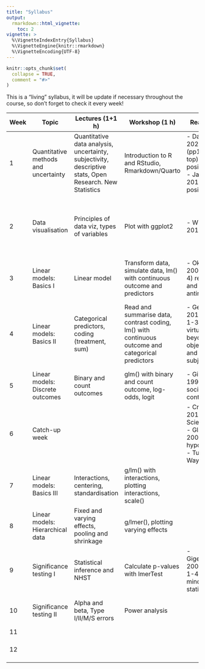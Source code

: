 ```yaml
---
title: "Syllabus"
output:
  rmarkdown::html_vignette:
    toc: 2
vignette: >
  %\VignetteIndexEntry{Syllabus}
  %\VignetteEngine{knitr::rmarkdown}
  %\VignetteEncoding{UTF-8}
---
```


```r
knitr::opts_chunk$set(
  collapse = TRUE,
  comment = "#>"
)
```

This is a "living" syllabus, it will be update if necessary throughout the course, so don't forget to check it every week!

| Week | Topic | Lectures (1+1 h) | Workshop (1 h) | Readings | Formative (due Mon) | Formative (due Thu) | Summative | S4LR | R4DS | Intensity |
|---|---|---|---|---|---|---|---|---|---|---|
| 1 | Quantitative methods and uncertainty | Quantitative data analysis, uncertainty, subjectivity, descriptive stats, Open Research. New Statistics | Introduction to R and RStudio, Rmarkdown/Quarto | - Darwin 2020 (pp1-5 top): positionality<br>- Jafar 2018: positionality |  |  |  | Ch 1 | Ch 1, 2 | 🌶🌶  |
| 2 | Data visualisation | Principles of data viz, types of variables | Plot with ggplot2 | - Wickham 2010: GoG | - FM1: Positionality statement (one paragraph)<br>- Retrieving Syllabus (every week) |  |  |  | Ch 3 | 🌶 |
| 3 | Linear models: Basics I | Linear model | Transform data, simulate data, lm() with continuous outcome and predictors | - Okasha 2006 (Ch 4) realism and antirealism | FM2: Grammar of graphics analysis | FT1: Data viz |  | Ch 4 | Ch 5 | 🌶🌶  |
| 4 | Linear models: Basics II | Categorical predictors, coding (treatment, sum) | Read and summarise data, contrast coding, lm() with continuous outcome and categorical predictors | - Gelman 2017 (Sec 1-3): virtues beyond objectivity and subjectivity | FM3: What are the consequences of realism vs antirealism on quantitative research? (one paragraph) |  |  | Ch 7 | Ch 9, 10 and 11 | 🌶🌶🌶   |
| 5 | Linear models: Discrete outcomes | Binary and count outcomes | glm() with binary and count outcome, log-odds, logit | - Gibbons 1999: social contract |  | FT2: LM report |  | Ch 12 and 13 |  | 🌶🌶  |
| 6 | Catch-up week |  |  | - Crüwell 2019: Open Science<br>- Glass 2008: hypothesis<br>- Turing Way | FM4: Interface between Gelman's "virtues" and Gibbon's "social contract" (one paragraph) |  |  |  |  |  |
| 7 | Linear models: Basics III | Interactions, centering, standardisation | g/lm() with interactions, plotting interactions, scale() |  |  | FT3: Data wrangle + simple modelling |  | Ch 8 and 5 | Ch 12 | 🌶🌶🌶   |
| 8 | Linear models: Hierarchical data | Fixed and varying effects, pooling and shrinkage | g/lmer(), plotting varying effects |  |  |  |  | Ch 14 and 15 |  | 🌶🌶  |
| 9 | Significance testing I | Statistical inference and NHST | Calculate p-values with lmerTest | - Gigerenzer 2004 (Sec 1-4): mindless statistics |  | FT4: Modelling | Release data for S1 | Ch 9, 10 and 11 |  | 🌶🌶🌶   |
| 10 | Significance testing II | Alpha and beta, Type I/II/M/S errors | Power analysis |  |  |  |  | Ch 9, 10 and 11 |  | 🌶🌶  |
| 11 |  |  |  |  |  |  |  |  |  |  |
| 12 |  |  |  |  |  |  | S1: Data viz and modelling |  |  |  |
